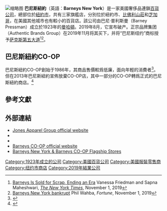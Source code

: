 {{Infobox company
|  name   = Barneys New York
|  logo   = [[File:Barneys_New_York_Logo.svg|200px]]
|  type   = [[私人公司|私人公司]]
|  foundation     = 1923
|  location       = [[紐約市|紐約市]]，第五大道
|  locations      = 40+
|  industry       = [[零售|零售]]
|  owner          = 
|  products       = 服裝、鞋、床上用品、家具、珠寶、化妝品和家用器皿
|  homepage       = [http://www.barneys.com/ barneys.com]
}}[[File:Barneys_New_York_in_Kobe_Japan04s5s3200.jpg|缩略图]]
'''巴尼斯紐約'''（英語：'''Barneys New York'''）是一家美國奢侈品連鎖[[百貨公司|百貨公司]]，總部位於[[紐約市|紐約市]]，共有三家旗艦店，分別位於紐約市、[[比佛利山莊|比佛利山莊]]和[[芝加哥|芝加哥]]，在美國其他城市也有較小的百貨店。該公司由巴尼·普利斯曼（Barney Pressman）成立於1923年的[[曼哈頓|曼哈頓]]。2019年8月，它宣布破产。正宗品牌集团（Authentic Brands Group）在2019年11月将其买下，并将“巴尼斯纽约”商标授予[[萨克斯第五大道|萨克斯第五大道]]<ref>[https://www.nytimes.com/2019/11/01/business/media/barneys-bankruptcy-authentic-brands.html Barneys Is Sold for Scrap, Ending an Era] {{Wayback|url=https://www.nytimes.com/2019/11/01/business/media/barneys-bankruptcy-authentic-brands.html |date=20191105150030 }} Vanessa Friedman and Sapna Maheshwari, ''[[The_New_York_Times|The New York Times]]'', November 1, 2019</ref><ref>[https://fortune.com/2019/11/01/bankrupt-barneys-new-york-saks-fifth-avenue/ Barneys New York bankrupt] {{Wayback|url=https://fortune.com/2019/11/01/bankrupt-barneys-new-york-saks-fifth-avenue/ |date=20211117210007 }} Phil Wahba, ''Fortune'', November 1, 2019</ref>。

==巴尼斯紐約CO-OP==
巴尼斯紐約CO-OP創始于1986年，其商品售價較爲低廉，面向年輕的消費者<ref>{{cite web | url=http://vmsd.com/content/barneys-ny-ending-co-op-brand | title=Barneys N.Y. Ending Co-op Brand | publisher=VMSD.com | accessdate=2017-11-24 | archive-date=2016-10-12 | archive-url=https://web.archive.org/web/20161012043928/http://vmsd.com/content/barneys-ny-ending-co-op-brand | dead-url=no }}</ref>。但在2013年巴尼斯紐約宣佈放棄CO-OP店，其中一部分的CO-OP轉爲正式的巴尼斯紐約商店。<ref>{{cite web | url=https://www.forbes.com/sites/lydiadishman/2013/03/06/barneys-rebranding-co-op-stores-signals-the-start-of-a-more-luxe-era/#449bdb3a3240 | title=Barneys Rebranding Co-op Stores Signals the Start of a More Luxe Era | publisher=Forbes | date=6 March 2013 | author=Lydia Dishman | accessdate=2017-11-24 | archive-date=2017-12-01 | archive-url=https://web.archive.org/web/20171201045350/https://www.forbes.com/sites/lydiadishman/2013/03/06/barneys-rebranding-co-op-stores-signals-the-start-of-a-more-luxe-era/#449bdb3a3240 | dead-url=no }}</ref>

==參考文獻==
{{reflist|33em}}

==外部連結==
{{Commons category|Barneys New York}}
*[http://www.jny.com/ Jones Apparel Group official website] {{Wayback|url=http://www.jny.com/ |date=20141015221854 }}
*{{official website|http://www.barneys.com/}}
*{{twitter|BarneysNY}}
*[https://web.archive.org/web/20090106162256/http://barneyscoop.com/ Barneys CO-OP official website]
*[https://web.archive.org/web/20080421153329/http://www.barneys.com/b/staticPage.s?path=static%2Fabout%2Fjobs%2F&fName=flagship Barneys New York & Barneys CO-OP Flagship Stores]

{{coord|40.764569|-73.970698|type:landmark_globe:earth_region:US-NY|display=title}}
[[Category:1923年成立的公司|Category:1923年成立的公司]]
[[Category:美國百貨公司|Category:美國百貨公司]]
[[Category:美國服裝零售商|Category:美國服裝零售商]]
[[Category:纽约市商店|Category:纽约市商店]]
[[Category:2019年結業公司|Category:2019年結業公司]]